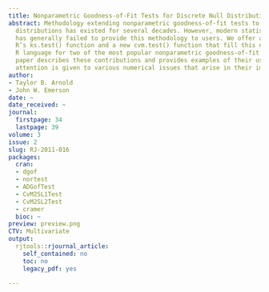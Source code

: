 ```yaml
---
title: Nonparametric Goodness-of-Fit Tests for Discrete Null Distributions
abstract: Methodology extending nonparametric goodness-of-fit tests to discrete null
  distributions has existed for several decades. However, modern statistical software
  has generally failed to provide this methodology to users. We offer a revision of
  R’s ks.test() function and a new cvm.test() function that fill this need in the
  R language for two of the most popular nonparametric goodness-of-fit tests. This
  paper describes these contributions and provides examples of their usage. Particular
  attention is given to various numerical issues that arise in their implementation.
author:
- Taylor B. Arnold
- John W. Emerson
date: ~
date_received: ~
journal:
  firstpage: 34
  lastpage: 39
volume: 3
issue: 2
slug: RJ-2011-016
packages:
  cran:
  - dgof
  - nortest
  - ADGofTest
  - CvM2SL1Test
  - CvM2SL2Test
  - cramer
  bioc: ~
preview: preview.png
CTV: Multivariate
output:
  rjtools::rjournal_article:
    self_contained: no
    toc: no
    legacy_pdf: yes

---
```

